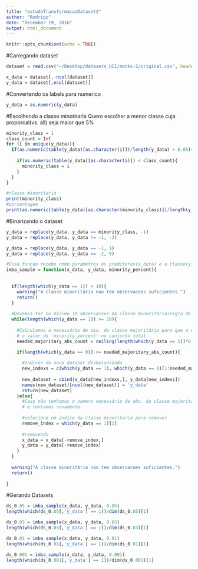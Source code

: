 ```yaml
---
title: "estudoTransformacaoDataset2"
author: "Rodrigo"
date: "December 19, 2016"
output: html_document
---
```


```r
knitr::opts_chunk$set(echo = TRUE)
```


#Carregando dataset
```r
dataset = read.csv("~/Desktop/datasets_UCI/monks-2/original.csv", header = T)

x_data = dataset[,-ncol(dataset)]
y_data = dataset[,ncol(dataset)]

```


#Convertendo os labels para numerico
```r
y_data = as.numeric(y_data)
```


#Escolhendo a classe minotiraria
Quero escolher a menor classe cuja proporcal(vs. all) seja maior que 5%
```r
minority_class = 1
class_count = Inf
for (i in unique(y_data)){
  if(as.numeric(table(y_data)[as.character(i)])/length(y_data) > 0.05){
    
    if(as.numeric(table(y_data)[as.character(i)]) < class_count){
      minority_class = i
    }
  }
}

#classe minoritaria 
print(minority_class)
#porcentagem
print(as.numeric(table(y_data)[as.character(minority_class)])/length(y_data))
```


#Binarizando o dataset
```r
y_data = replace(y_data, y_data == minority_class, -1)
y_data = replace(y_data, y_data != -1, -2)

y_data = replace(y_data, y_data == -1, 1)
y_data = replace(y_data, y_data == -2, 0)

```


```r
#Essa funcao recebe como parametros os preditores(x_data) e a classe(y_data) de um dataset. Recebe como parametro a porcentagem exigida de classe minoritária para um novo dataset. É feito apenas undersampling, nenhum dado é replicado. O undersampling sempre favorece a retirada da classe majoritária, assim preservando o maximo possível a classe minoritária.
imba_sample = function(x_data, y_data, minority_percent){
  
  
  if(length(which(y_data == 1)) < 10){
    warning("A classe minoritária nao tem observacoes suficientes.")
    return()
  }
  
  #Devemos ter no mínimo 10 observacoes da classe minoritária(regra do estudo)
  while(length(which(y_data == 1)) >= 10){
    
    #Calculamos o necessário de obs. da classe majoritária para que a classe minoritária represente
    # o valor de 'minority_percent' no conjunto total
    needed_majoritary_abs_count = ceiling(length(which(y_data == 1))*0.95/minority_percent)

    if(length(which(y_data == 0)) >= needed_majoritary_abs_count){
      
      #Indices do novo dataset desbalanceado
      new_indexs = c(which(y_data == 1), which(y_data == 0)[1:needed_majoritary_abs_count])
      
      new_dataset = cbind(x_data[new_indexs,], y_data[new_indexs])
      names(new_dataset)[ncol(new_dataset)] = 'y_data'
      return(new_dataset)
    }else{
      #Caso não tenhamos o numero necessário de obs. da classe majoritária, nós retiramos uma obs. da minoritária
      # e tentamos novamente.
      
      #seleciona um indice da classe minoritaria para remover
      remove_index = which(y_data == 1)[1]
      
      #removendo
      x_data = x_data[-remove_index,]
      y_data = y_data[-remove_index]
    }
  }
  
  warning("A classe minoritária nao tem observacoes suficientes.")
  return()
  
}
```


#Gerando Datasets
```r
ds_0.05 = imba_sample(x_data, y_data, 0.05)
length(which(ds_0.05[,'y_data'] == 1))/dim(ds_0.05)[1]

ds_0.03 = imba_sample(x_data, y_data, 0.03)
length(which(ds_0.03[,'y_data'] == 1))/dim(ds_0.03)[1]

ds_0.01 = imba_sample(x_data, y_data, 0.01)
length(which(ds_0.01[,'y_data'] == 1))/dim(ds_0.01)[1]

ds_0.001 = imba_sample(x_data, y_data, 0.001)
length(which(ds_0.001[,'y_data'] == 1))/dim(ds_0.001)[1]


```
